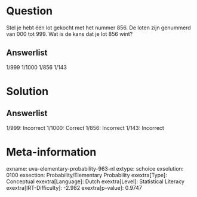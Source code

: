 Question
========

Stel je hebt één lot gekocht met het nummer 856. De loten zijn genummerd
van 000 tot 999. Wat is de kans dat je lot 856 wint?

Answerlist
----------

1/999
1/1000
1/856
1/143

Solution
========

Answerlist
----------

1/999: Incorrect
1/1000: Correct
1/856: Incorrect
1/143: Incorrect

Meta-information
================
exname: uva-elementary-probability-963-nl
extype: schoice
exsolution: 0100
exsection: Probability/Elementary Probability
exextra[Type]: Conceptual
exextra[Language]: Dutch
exextra[Level]: Statistical Literacy
exextra[IRT-Difficulty]: -2.982
exextra[p-value]: 0.9747
